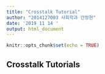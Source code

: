 ```yaml
---
title: "Crosstalk Tutorial"
author: "2014127003 사회학과 간정현"
date: '2019 11 14 '
output: html_document
---
```


```r
knitr::opts_chunk$set(echo = TRUE)
```

## Crosstalk Tutorials